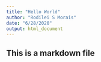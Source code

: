 ```yaml
---
title: "Hello World"
author: "Rodilei S Morais"
date: "6/28/2020"
output: html_document
---
```


## This is a markdown file